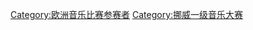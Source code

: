 {{DEFAULTSORT:Melodi Grand Prix contestants}}
[[Category:欧洲音乐比赛参赛者|Category:欧洲音乐比赛参赛者]]
[[Category:挪威一级音乐大赛|Category:挪威一级音乐大赛]]
